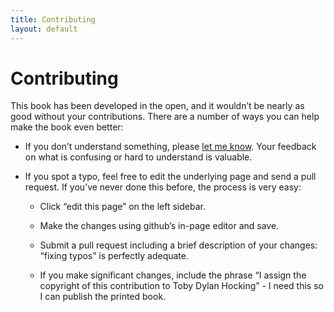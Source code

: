 ```yaml
---
title: Contributing
layout: default
---
```


# Contributing

This book has been developed in the open, and it wouldn't be nearly as good 
without your contributions. There are a number of ways you can help make the
book even better:

* If you don't understand something, please 
  [let me know](mailto:tdhock5@gmail.com). Your feedback on what is confusing
  or hard to understand is valuable.

* If you spot a typo, feel free to edit the underlying page and send a pull 
  request. If you've never done this before, the process is very easy: 
  
    * Click "edit this page" on the left sidebar.
  
    * Make the changes using github's in-page editor and save.
    
    * Submit a pull request including a brief description of your changes: 
      "fixing typos" is perfectly adequate.
      
    * If you make significant changes, include the phrase "I assign the 
      copyright of this contribution to Toby Dylan Hocking" - 
	  I need this so I can publish the printed book.
